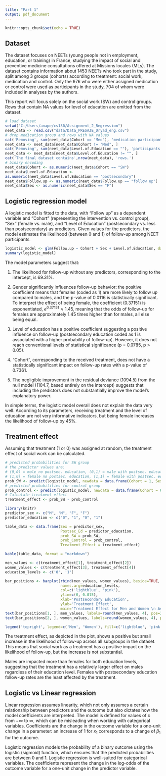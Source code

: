 ---
title: "Part 1"
output: pdf_document
---

```{r setup, include=FALSE}
knitr::opts_chunk$set(echo = TRUE)
```

## Dataset

The dataset focuses on NEETs (young people not in employment, education, or training) in France, studying the impact of social and preventive medicine consultations offered at Missions locales (MLs). The dataset contains information about 1453 NEETs who took part in the study, split among 3 groups (cohorts) according to treatment: social work, medication and control. Only the 976 who were either assigned medication or control were used as participants in the study, 704 of whom were included in analyses by the authors.


This report will focus solely on the social work (SW) and control groups. Rows that contain NA values for level of education are omitted from the dataset.

```{r dataset_preprocessing}
# load dataset
setwd("C:/Users/anape/cs130/Assignment_2_Regression")
neet_data <- read.csv("data/Data_PRESAJE_Dryad_eng.csv")
# drop medication group and rows with NA values
cat('Removing', sum(neet_data$Cohort == "Med"), 'medication participants from dataset. ')
neet_data <- neet_data[neet_data$Cohort != "Med", ]
cat('Removing', sum(neet_data$Level.of.Education == ""), 'participants from dataset due to unknown education level. ')
neet_data <- neet_data[neet_data$Level.of.Education != "", ]
cat('The final dataset contains',nrow(neet_data), 'rows.')
# binary encoding
neet_data$Cohort <- as.numeric(neet_data$Cohort == "SW")
neet_data$Level.of.Education <-
as.numeric(neet_data$Level.of.Education == "postsecondary")
neet_data$Follow.up <- as.numeric(neet_data$Follow.up == "follow up")
neet_data$Sex <- as.numeric(neet_data$Sex == "F")
```

## Logistic regression model

A logistic model is fitted to the data, with "Follow up" as a dependent variable and "Cohort" (representing the intervention vs. control group), "Sex" (female vs. male), and "Level of Education" (postsecondary vs. less than postsecondary) as predictors. Given values for the predictors, the model estimates the likelihood (between 0 and 1) of follow-up among NEET participants.

```{r logistic_regression}

logistic_model <- glm(Follow.up ~ Cohort + Sex + Level.of.Education, data = neet_data, family = binomial)
summary(logistic_model)
```
The model parameters suggest that:

1. The likelihood for follow-up without any predictors, corresponding to the intercept, is 69.31%.

2. Gender significantly influences follow-up behavior: the positive coefficient means that females (coded as 1) are more likely to follow up compared to males, and the p-value of 0.0116 is statistically significant. To interpret the effect of being female, the coefficient (0.37151) is exponentiated, $e^{0.37151} \approx 1.45$, meaning that the odds of follow-up for females are approximately 1.45 times higher than for males, all else being equal.

3. Level of education has a positive coefficient suggesting a positive influence on follow-up (postsecondary education  coded as 1 is associated with a higher probability of follow-up). However, it does not reach conventional levels of statistical significance (p = 0.0785, p > 0.05).

4. "Cohort", corresponding to the received treatment, does not have a statistically significant impact on follow-up rates with a p-value of 0.7361.

5. The negligible improvement in the residual deviance (1094.5) from the null model (1104.7, based entirely on the intercept) suggests that including the predictors does not substantially improve the model's explanatory power.

In simple terms, the logistic model overall does not explain the data very well. According to its parameters, receiving treatment and the level of education are not very informative indicators, but being female increases the likelihood of follow-up by 45%.

## Treatment effect

Assuming that treatment (1 or 0) was assigned at random, the treatment effect of social work can be calculated.

```{r treatment_effect}
# predicted probabilities for SW group
# the predictor values are:
# (0,0) = male no postsec. education, (0,1) = male with postsec. education
# (1,0) = female no postsec. education, (1,1) = female with postsec. education
prob_SW <- predict(logistic_model, newdata = data.frame(Cohort = 1, Sex = c(0, 0, 1, 1), Level.of.Education = c(0, 1, 0, 1)), type = 'response')
# predicted probabilities for control group
prob_control <- predict(logistic_model, newdata = data.frame(Cohort = 0, Sex = c(0, 0, 1, 1), Level.of.Education = c(0, 1, 0, 1)), type = 'response')
# Calculate treatment effect
treatment_effect <- prob_SW - prob_control

```

```{r treatment_effect_table}
library(knitr)
predictor_sex <- c("M", "M", "F", "F")
predictor_education <- c("0", "1", "0", "1")

table_data <- data.frame(Sex = predictor_sex,
                         Postsec_Ed = predictor_education,
                         prob_SW = prob_SW,
                         prob_Control = prob_control,
                         Treatment_Effect = treatment_effect)

kable(table_data, format = "markdown")
```
```{r pressure}
men_values <- c(treatment_effect[1], treatment_effect[2])
women_values <- c(treatment_effect[3], treatment_effect[4])
education_levels <- c('0', '1')

bar_positions <- barplot(rbind(men_values, women_values), beside=TRUE, 
                         names.arg=education_levels, 
                         col=c('lightblue', 'pink'), 
                         ylim=c(0, 0.015),
                         xlab='Postsecondary Education',
                         ylab='Treatment Effect',
                         main='Treatment Effect for Men and Women \n According to Level of Education')
text(bar_positions[1, ], men_values, labels=round(men_values, 4), pos=3, cex=0.8, col='black')
text(bar_positions[2, ], women_values, labels=round(women_values, 4), pos=3, cex=0.8, col='black')

legend('topright', legend=c('Men', 'Women'), fill=c('lightblue', 'pink'))
```

The treatment effect, as depicted in the plot, shows a positive but small increase in the likelihood of follow-up across all subgroups in the dataset. This means that social work as a treatment has a positive impact on the likelihood of follow-up, but the increase is not substantial.

Males are impacted more than females for both education levels, suggesting that the treatment has a relatively larger effect on males regardless of their education level. Females with postsecondary education follow-up rates are the least affected by the treatment.

## Logistic vs Linear regression

Linear regression assumes linearity, which not only assumes a certain relationship between  predictors and the outcome but also dictates how the model coefficients are interpreted. The model is defined for values of $x$ from $-\infty$ to $\infty$, which can be misleading when working with categorical variables. Coefficients are the change in the outcome variable for a one-unit change in a parameter: an increase of 1 for $x_1$ corresponds to a change of $\beta_1$ for the outcome. 

Logistic regression models the probability of a binary outcome using the logistic (sigmoid) function, which ensures that the predicted probabilities are between 0 and 1. Logistic regression is well-suited for categorical variables. The coefficients represent the change in the log-odds of the outcome variable for a one-unit change in the predictor variable.